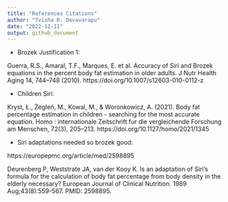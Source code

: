 ```yaml
---
title: "References Citations"
author: "Tvisha R. Devavarapu"
date: "2022-12-11"
output: github_document
---
```


* Brozek Justification 1: 

Guerra, R.S., Amaral, T.F., Marques, E. et al. Accuracy of Siri and Brozek equations in the percent body fat estimation in older adults. J Nutr Health Aging 14, 744–748 (2010). https://doi.org/10.1007/s12603-010-0112-z

* Children Siri:

Kryst, Ł., Żegleń, M., Kowal, M., & Woronkowicz, A. (2021). Body fat percentage estimation in children - searching for the most accurate equation. Homo : internationale Zeitschrift fur die vergleichende Forschung am Menschen, 72(3), 205–213. https://doi.org/10.1127/homo/2021/1345

* Siri adaptations needed so brozek good: 

https://europepmc.org/article/med/2598895

Deurenberg P, Weststrate JA, van der Kooy K. Is an adaptation of Siri's formula for the calculation of body fat percentage from body density in the elderly necessary? European Journal of Clinical Nutrition. 1989 Aug;43(8):559-567. PMID: 2598895. 
